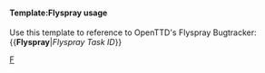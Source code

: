 <includeonly>{{en/Development/Design Drafts/GHIssue|{{{1}}}}}</includeonly><noinclude>
{{en/Development/Design Drafts/Flyspray|1}}
====Template:Flyspray usage====

{{en/Warning|Use [[Template:en/Development/Design Drafts/GHIssue]] for new issues.}}

Use this template to reference to OpenTTD's Flyspray Bugtracker:
<nowiki>{{</nowiki>'''Flyspray'''|''Flyspray Task ID''<nowiki>}}</nowiki>
[[Category:en/Manual/Base Set/Link Templates|F]]</noinclude>